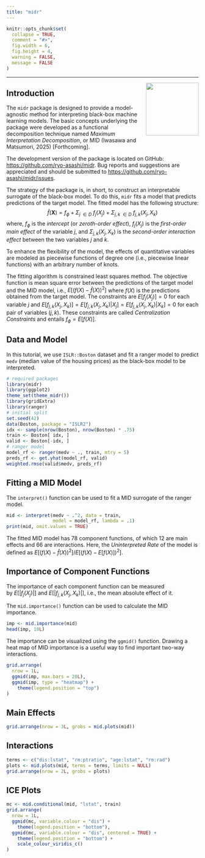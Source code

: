 ```yaml
---
title: "midr"
---
```


```r
knitr::opts_chunk$set(
  collapse = TRUE,
  comment = "#>",
  fig.width = 6,
  fig.height = 4,
  warning = FALSE,
  message = FALSE
)
```

------------------------------------------------------------------------

<img src="../../man/figures/logo.png" align="right" height="138" style="margin-left: 20px; margin-bottom: 10px;"/>

## Introduction

The `midr` package is designed to provide a model-agnostic method for interpreting black-box machine learning models. The basic concepts underlying the package were developed as a functional decomposition technique named *Maximum Interpretation Decomposition*, or MID (Iwasawa and Matsumori, 2025) [Forthcoming].

The development version of the package is located on GitHub: <https://github.com/ryo-asashi/midr>. Bug reports and suggestions are appreciated and should be submitted to <https://github.com/ryo-asashi/midr/issues>.

The strategy of the package is, in short, to construct an interpretable surrogate of the black-box model. To do this, `midr` fits a model that predicts predictions of the target model. The fitted model has the following structure:$$
\hat{f}(\textbf{X}) = f_{\phi} + \Sigma_{j\ \in D}\ f_{j}(X_j) + \Sigma_{j,k\ \in D}\ f_{j,k}(X_j, X_k)
$$where, $f_\phi$ is the *intercept* (or *zeroth-order* *effect*), $f_{j}(X_j)$ is the *first-order main effect* of the variable $j$, and $\Sigma_{j,k}(X_j, X_k)$ is the *second-order interaction* *effect* between the two variables $j$ and $k$.

To enhance the flexibility of the model, the effects of quantitative variables are modeled as piecewise functions of degree one (i.e., piecewise linear functions) with an arbitrary number of knots.

The fitting algorithm is constrained least squares method. The objective function is mean square error between the predictions of the target model and the MID model, i.e., $E[{(f(X)-\hat{f}(X))}^2]$ where $f(X)$ is the predictions obtained from the target model. The constraints are $E[f_j(X_j)]=0$ for each variable $j$ and $E[f_{j,k}(X_j,X_k)]=E[f_{j,k}(X_j,X_k)|X_j]=E[f_{j,k}(X_j,X_k)|X_k]=0$ for each pair of variables $(j,k)$. These constraints are called *Centralization Constraints* and entails $f_{\phi}=E[f(X)]$.

## Data and Model

In this tutorial, we use `ISLR::Boston` dataset and fit a ranger model to predict `medv` (median value of the housing prices) as the black-box model to be interpreted.

```r
# required packages
library(midr)
library(ggplot2)
theme_set(theme_midr())
library(gridExtra)
library(ranger)
# initial split
set.seed(42)
data(Boston, package = "ISLR2")
idx <- sample(nrow(Boston), nrow(Boston) * .75)
train <- Boston[ idx, ]
valid <- Boston[-idx, ]
# ranger model
model_rf <- ranger(medv ~ ., train, mtry = 5)
preds_rf <- get.yhat(model_rf, valid)
weighted.rmse(valid$medv, preds_rf)
```

## Fitting a MID Model

The `interpret()` function can be used to fit a MID surrogate of the ranger model.

```r
mid <- interpret(medv ~ .^2, data = train,
                 model = model_rf, lambda = .1)
print(mid, omit.values = TRUE)
```

The fitted MID model has 78 component functions, of which 12 are main effects and 66 are interactions. Here, the *Uninterpreted Rate* of the model is defined as ${E[{(f(X)-\hat{f}(X))}^2]}/{E[{(f(X)-E[f(X)])}^2]}$.

## Importance of Component Functions

The importance of each component function can be measured by $E[|f_j(X_j)|]$ and $E[|f_{j,k}(X_j,X_k)|]$, i.e., the mean absolute effect of it.

The `mid.importance()` function can be used to calculate the MID importance.

```r
imp <- mid.importance(mid)
head(imp, 10L)
```

The importance can be visualized using the `ggmid()` function. Drawing a heat map of MID importance is a useful way to find important two-way interactions.

```r
grid.arrange(
  nrow = 1L,
  ggmid(imp, max.bars = 20L),
  ggmid(imp, type = "heatmap") +
    theme(legend.position = "top")
)
```

## Main Effects

```r
grid.arrange(nrow = 3L, grobs = mid.plots(mid))
```

## Interactions

```r
terms <- c("dis:lstat", "rm:ptratio", "age:lstat", "rm:rad")
plots <- mid.plots(mid, terms = terms, limits = NULL)
grid.arrange(nrow = 2L, grobs = plots)
```

## ICE Plots

```r
mc <- mid.conditional(mid, "lstat", train)
grid.arrange(
  nrow = 1L,
  ggmid(mc, variable.colour = "dis") +
    theme(legend.position = "bottom"),
  ggmid(mc, variable.colour = "dis", centered = TRUE) +
    theme(legend.position = "bottom") +
    scale_colour_viridis_c()
)
```
